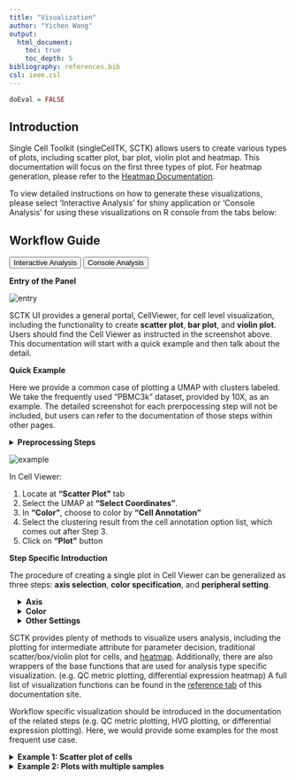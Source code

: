 ```yaml
---
title: "Visualization"
author: "Yichen Wang"
output:
  html_document:
    toc: true
    toc_depth: 5
bibliography: references.bib
csl: ieee.csl
---
```


```r
doEval = FALSE
```

````{=html}
<head>
<meta name="viewport" content="width=device-width, initial-scale=1">
</head>
<body>
````

## Introduction

Single Cell Toolkit (singleCellTK, SCTK) allows users to create various types of plots, including scatter plot, bar plot, violin plot and heatmap. This documentation will focus on the first three types of plot. For heatmap generation, please refer to the [Heatmap Documentation](heatmap.html).  

To view detailed instructions on how to generate these visualizations, please select 'Interactive Analysis' for  shiny application or 'Console Analysis' for using these visualizations on R console from the tabs below: <br>

## Workflow Guide

````{=html}
<div class="tab">
  <button class="tablinks" onclick="openTab(event, 'interactive')" id="ia-button">Interactive Analysis</button>
  <button class="tablinks" onclick="openTab(event, 'console')" id="console-button">Console Analysis</button>
</div>

<div id="interactive" class="tabcontent">
````

**Entry of the Panel**

![entry](ui_screenshots/cellViewer/ui_cellViewer_entry.png)\

SCTK UI provides a general portal, CellViewer, for cell level visualization, including the functionality to create **scatter plot**, **bar plot**, and **violin plot**. Users should find the Cell Viewer as instructed in the screenshot above. This documentation will start with a quick example and then talk about the detail.  

**Quick Example**

Here we provide a common case of plotting a UMAP with clusters labeled. We take the frequently used "PBMC3k" dataset, provided by 10X, as an example. The detailed screenshot for each prerpocessing step will not be included, but users can refer to the documentation of those steps within other pages.  

````{=html}
<details>
  <summary><b>Preprocessing Steps</b></summary>
````

1. The example "PBMC3k" dataset can be imported at the SCTK landing page. For a quick demonstration, QC and filtering are skipped, but it is always recommended to have this done. 
2. Normalize the raw counts with "Seurat lognormalize" method
3. Use the log-normalized assay to produce a UMAP by using Seurat's method. Note that usually it is recommended to find the variable features and calculate the PCA before reaching to the UMAP, but "SeuratUMAP" has integrated all these steps at one click. 
4. For the clustering, select the PCA embedding (produced when calculating the UMAP) as the matrix to perform Seurat's louvain algorithm on.  

````{=html}
</details>
````

![example](ui_screenshots/cellViewer/ui_cellViewer_example.png)\

In Cell Viewer:  

1. Locate at **"Scatter Plot"** tab 
2. Select the UMAP at **"Select Coordinates"**. 
3. In **"Color"**, choose to color by **"Cell Annotation"** 
4. Select the clustering result from the cell annotation option list, which comes out after Step 3. 
5. Click on **"Plot"** button 

**Step Specific Introduction**

The procedure of creating a single plot in Cell Viewer can be generalized as three steps: **axis selection**, **color specification**, and **peripheral setting**.  

````{=html}
 <style>
div.offset { background-color:inherit ; border-radius: 5px; margin-left: 15px;}
</style>
<div class = "offset">
<details>
  <summary><b>Axis</b></summary>
````

![axis](ui_screenshots/cellViewer/ui_cellViewer_coord.png)\

In **"scatter plot"** tab, the X-/Y-axis can be fully customized, while quick access for existing dimension reduction results will also be listed. "Fully customized" means an axis can be **a dimension of a dimension reduction**, **the expression of a feature from an assay**, or **one of the cell annotations**. In **"bar plot"** and **"violin plot"** tab, the X-axis is limited to cell annotation level, while the Y-axis can still be fully customized.  

````{=html}
</details>
<details>
  <summary><b>Color</b></summary>
````

![color](ui_screenshots/cellViewer/ui_cellViewer_color.png)\

The color setting determines the color of each dot or bar in the plot. In **"Scatter Plot"** tab, colors can be set by the value of **a dimension from a dimension reduction embedding**, **the expression value of a gene from an assay**, **one of the cell annotation**, or a **single color** for all dots (cells). While SCTK only supports single color plotting for bar plot and violin plot. 

````{=html}
</details>
<details>
  <summary><b>Other Settings</b></summary>
````

![others](ui_screenshots/cellViewer/ui_cellViewer_other.png)\

Besides the informative settings, Cell Viewer gives users the control on title, legend, axis labels, dots and etc., as shown in the screenshot above and can be freely explored.  


````{=html}
</details>
</div>
</div>

<div id="console" class="tabcontent">
````

SCTK provides plenty of methods to visualize users analysis, including the plotting for intermediate attribute for parameter decision, traditional scatter/box/violin plot for cells, and [heatmap](heatmap.html). Additionally, there are also wrappers of the base functions that are used for analysis type specific visualization. (e.g. QC metric plotting, differential expression heatmap) A full list of visualization functions can be found in the [reference tab](../../reference/index.html#section-visualization) of this documentation site.  

Workflow specific visualization should be introduced in the documentation of the related steps (e.g. QC metric plotting, HVG plotting, or differential expression plotting). Here, we would provide some examples for the most frequent use case. 

````{=html}
<details>
  <summary><b>Example 1: Scatter plot of cells</b></summary>
````  

Here we will take PBMC3k dataset, from "10X", as an example. First we will do a quick clustering with the Seurat curated workflow implemented in SCTK. Then we will present the method to generate a scatter plot of the UMAP of this dataset, with clusters labeled by color.  

````{=html}
<details>
  <summary><b>Preprocessing Steps</b></summary>
````  

```r
library(singleCellTK)
sce <- importExampleData("pbmc3k")
# It is recommended to deduplicate the feature names, as this example data does 
# have duplicated feature names that might cause failure in downstream analysis.
sce <- dedupRowNames(sce)
# QC and filtering skipped for quick demonstration
# Users are **not recommended** to skip it in practical analysis
sce <- seuratNormalizeData(sce, "counts")
sce <- seuratScaleData(sce)
sce <- seuratFindHVG(sce)
sce <- seuratPCA(sce)
sce <- seuratFindClusters(sce)
# With `seuratFindClusters()`, the clustering result would be saved to the 
# `colData` slot with the name "Seurat_louvain_Resolution0.8" by default.
```

```r
# Have a check on the summary of the clustering result
table(sce$Seurat_louvain_Resolution0.8)
```

````{=html}
</details>
````

```r
sce <- seuratRunUMAP(sce)
plotSCEDimReduceColData(inSCE = sce, reducedDimName = "seuratUMAP", colorBy = "Seurat_louvain_Resolution0.8", legendTitle = "Seurat Cluster", title = "Clustering on UMAP")
```

As users might have tried, the essential input are `inSCE`, `reducedDimName`, and `colorBy`. Other arguments are all optional, but users can explore them to best clarify their intention.  

Additionally but occasionally, `shape` argument is also useful for double level annotating.   

In SCTK, there are plotting functions that are aimed for other attributes other than `colData` and `reducedDim`. For example, `plotSCEDimReduceFeatures()` focuses on `reducedDim` and feature expression, 
In most of base SCTK plotting functions, which starts with "plotSCE", users can easily figure out the usage by checking the function manual and see which arguments are required.  

````{=html}
</details>
<details>
  <summary><b>Example 2: Plots with multiple samples</b></summary>
````  

When there are multiple samples in one dataset and it is necessary to have separation on them, users can invoke `sample` or `groupby` argument in most of base SCTK plotting functions.  

```r
pbmc3k <- importExampleData("pbmc3k")
pbmc3k <- dedupRowNames(pbmc3k)
pbmc4k <- importExampleData("pbmc4k")
pbmc4k <- dedupRowNames(pbmc4k)
sceList <- list(pbmc3k = pbmc3k, pbmc4k = pbmc4k)
# By combining, a "sample" colData annotation is set by default with the 
# names of sceList.
sce <- combineSCE(sceList = sceList, by.r = colnames(rowData(pbmc3k)), by.c = colnames(colData(pbmc3k)), combined = TRUE)
sce <- runPerCellQC(sce)
plotSCEViolinColData(inSCE = sce, coldata = "total", groupBy = "sample", ylab = "Total counts")
```

Otherwise, if users need individual plot for each of the sample, or indeed make individual plots by any categorical groupingon cells, use `sample` argument.  

```r
plotSCEViolinColData(inSCE = sce, coldata = "total", sample = sce$sample, ylab = "Total counts")
```

````{=html} 
</details>
</div>
<script>
document.getElementById("ia-button").click();
</script>
</body>
````

